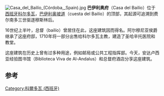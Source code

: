 [[Image:Casa_del_Bailío_(Córdoba,_Spain).jpg|thumb]]
'''巴伊利奥府'''（Casa del Bailío）位于[[西班牙|西班牙]][[科尔多瓦_(西班牙)|科尔多瓦]]，[[巴伊利奥坡道|巴伊利奥坡道]]（cuesta del Bailío）的顶部，其起源可追溯到费尔南多三世驱逐穆斯林后。

16世纪上半叶，总督（bailío）曾居住在此，这座建筑因而得名。阿尔穆尼亚侯爵继承了这座府邸，1710年将一部分出售给科尔多瓦主教，建造了圣哈辛托医院和教堂。

这座建筑在历史上曾有过多种用途，例如邮局或公共工程指挥部。今天，安达卢西亚经验图书馆（Biblioteca Viva de Al-Andalus）和总督府酒店分享这座建筑。

== 参考 ==
[[Category:科爾多瓦_(西班牙)|Category:科爾多瓦 (西班牙)]]